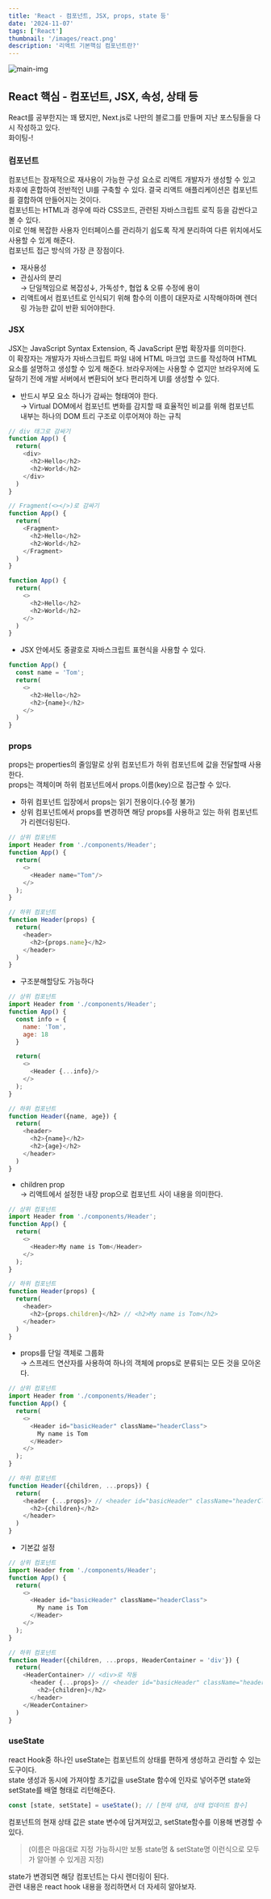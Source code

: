 ```yaml
---
title: 'React - 컴포넌트, JSX, props, state 등'
date: '2024-11-07'
tags: ['React']
thumbnail: '/images/react.png'
description: '리액트 기본핵심 컴포넌트란?'
---
```


<img src="/images/react.png" alt="main-img" className="rounded-xl" />
<br />

## React 핵심 - 컴포넌트, JSX, 속성, 상태 등

React를 공부한지는 꽤 됐지만, Next.js로 나만의 블로그를 만들며 지난 포스팅들을 다시 작성하고 있다.<br />
화이팅-!

### 컴포넌트

컴포넌트는 잠재적으로 재사용이 가능한 구성 요소로 리액트 개발자가 생성할 수 있고 차후에 혼합하여 전반적인 UI를 구축할 수 있다.
결국 리액트 애플리케이션은 컴포넌트를 결합하여 만들어지는 것이다.<br />
컴포넌트는 HTML과 경우에 따라 CSS코드, 관련된 자바스크립트 로직 등을 감싼다고 볼 수 있다.<br />
이로 인해 복잡한 사용자 인터페이스를 관리하기 쉽도록 작게 분리하여 다른 위치에서도 사용할 수 있게 해준다.<br />
컴포넌트 접근 방식의 가장 큰 장점이다.<br />
- 재사용성
- 관심사의 분리<br />→ 단일책임으로 복잡성↓, 가독성↑, 협업 & 오류 수정에 용이
- 리액트에서 컴포넌트로 인식되기 위해 함수의 이름이 대문자로 시작해야하며 렌더링 가능한 값이 반환 되어야한다.

### JSX

JSX는 JavaScript Syntax Extension, 즉 JavaScript 문법 확장자를 의미한다.<br />
이 확장자는 개발자가 자바스크립트 파일 내에 HTML 마크업 코드를 작성하여 HTML 요소를 설명하고 생성할 수 있게 해준다. 브라우저에는 사용할 수 없지만 브라우저에 도달하기 전에 개발 서버에서 변환되어 보다 편리하게 UI를 생성할 수 있다.<br />
- 반드시 부모 요소 하나가 감싸는 형태여야 한다.<br />→ Virtual DOM에서 컴포넌트 변화를 감지할 때 효율적인 비교를 위해 컴포넌트 내부는 하나의 DOM 트리 구조로 이루어져야 하는 규칙

```javascript
// div 태그로 감싸기
function App() {
  return(
    <div>
      <h2>Hello</h2>
      <h2>World</h2>
    </div>
  )
}

// Fragment(<></>)로 감싸기
function App() {
  return(
    <Fragment>
      <h2>Hello</h2>
      <h2>World</h2>
    </Fragment>
  )
}

function App() {
  return(
    <>
      <h2>Hello</h2>
      <h2>World</h2>
    </>
  )
}
```
- JSX 안에서도 중괄호로 자바스크립트 표현식을 사용할 수 있다.
```javascript
function App() {
  const name = 'Tom';
  return(
    <>
      <h2>Hello</h2>
      <h2>{name}</h2>
    </>
  )
}
```

### props

props는 properties의 줄임말로 상위 컴포넌트가 하위 컴포넌트에 값을 전달할때 사용한다.<br />
props는 객체이며 하위 컴포넌트에서 props.이름(key)으로 접근할 수 있다.
- 하위 컴포넌트 입장에서 props는 읽기 전용이다.(수정 불가)
- 상위 컴포넌트에서 props를 변경하면 해당 props를 사용하고 있는 하위 컴포넌트가 리렌더링된다.
```javascript
// 상위 컴포넌트
import Header from './components/Header';
function App() {
  return(
    <>
      <Header name="Tom"/>
    </>
  );
}

// 하위 컴포넌트
function Header(props) {
  return(
    <header>
      <h2>{props.name}</h2>
    </header>
  )
}
```
- 구조분해할당도 가능하다
```javascript
// 상위 컴포넌트
import Header from './components/Header';
function App() {
  const info = {
    name: 'Tom',
    age: 18
  }

  return(
    <>
      <Header {...info}/>
    </>
  );
}

// 하위 컴포넌트
function Header({name, age}) {
  return(
    <header>
      <h2>{name}</h2>
      <h2>{age}</h2>
    </header>
  )
}
```
- children prop<br />→ 리액트에서 설정한 내장 prop으로 컴포넌트 사이 내용을 의미한다.
```javascript
// 상위 컴포넌트
import Header from './components/Header';
function App() {
  return(
    <>
      <Header>My name is Tom</Header>
    </>
  );
}

// 하위 컴포넌트
function Header(props) {
  return(
    <header>
      <h2>{props.children}</h2> // <h2>My name is Tom</h2>
    </header>
  )
}
```
- props를 단일 객체로 그룹화<br />→  스프레드 연산자를 사용하여 하나의 객체에 props로 분류되는 모든 것을 모아온다.
```javascript
// 상위 컴포넌트
import Header from './components/Header';
function App() {
  return(
    <>
      <Header id="basicHeader" className="headerClass">
        My name is Tom
      </Header>
    </>
  );
}

// 하위 컴포넌트
function Header({children, ...props}) {
  return(
    <header {...props}> // <header id="basicHeader" className="headerClass">
      <h2>{children}</h2>
    </header>
  )
}
```
- 기본값 설정
```javascript
// 상위 컴포넌트
import Header from './components/Header';
function App() {
  return(
    <>
      <Header id="basicHeader" className="headerClass">
        My name is Tom
      </Header>
    </>
  );
}

// 하위 컴포넌트
function Header({children, ...props, HeaderContainer = 'div'}) {
  return(
    <HeaderContainer> // <div>로 작동
      <header {...props}> // <header id="basicHeader" className="headerClass">
        <h2>{children}</h2>
      </header>
    </HeaderContainer>
  )
}
```

### useState

react Hook중 하나인 useState는 컴포넌트의 상태를 편하게 생성하고 관리할 수 있는 도구이다.<br />
state 생성과 동시에 가져야할 초기값을 useState 함수에 인자로 넣어주면 state와 setState를 배열 형태로 리턴해준다.
```javascript
const [state, setState] = useState(); // [현재 상태, 상태 업데이트 함수] 
```
컴포넌트의 현재 상태 값은 state 변수에 담겨져있고, setState함수를 이용해 변경할 수 있다.
>(이름은 마음대로 지정 가능하시만 보통 state명 & setState명 이런식으로 모두가 알아볼 수 있게끔 지정)

state가 변경되면 해당 컴포넌트는 다시 렌더링이 된다.<br />
관련 내용은 react hook 내용을 정리하면서 더 자세히 알아보자.